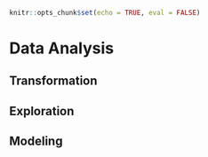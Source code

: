 ```r
knitr::opts_chunk$set(echo = TRUE, eval = FALSE)
```
# Data Analysis {#data_analysis}

## Transformation
## Exploration
## Modeling
